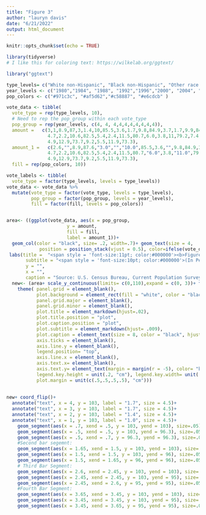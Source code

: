 ```yaml
---
title: "Figure 3"
author: "lauryn davis"
date: "6/21/2022"
output: html_document
---
```


```r
knitr::opts_chunk$set(echo = TRUE)
```

```r
library(tidyverse)
# I like this for coloring text: https://wilkelab.org/ggtext/

library("ggtext")


```


```r
type_levels= c("White non-Hispanic", "Black non-Hispanic", "Other race non-Hispanic", "Hispanic")
year_levels <- c("1980","1984", "1988", "1992","1996","2000", "2004", "2008", "2012","2016")
pop_colors <- c("#971c3c", "#af5d62","#c58887", "#e6cdcb" )

vote_data <- tibble(
  vote_type = rep(type_levels, 10),
  # Need to rep the pop_group within each vote_type
  pop_group = rep(year_levels, c(4, 4, 4,4,4,4,4,4,4,4)),
  amount =   c(3,1,8.9,87,3,1.4,10,85.5,3.6,1.7,9.8,84.9,3.7,1.7,9.9,84.6,
               4.7,2.2,10.6,82.5,5.4,2.4,11.5,80.7,6.0,3.8,11,79.2,7.4,4.2,12.1,76.3,8.4,
               4.9,12.9,73.7,9.2,5.5,11.9,73.3),
  amount_1 =   c(2.6,"",8.9,87.6,"3.0","","10.0",85.5,3.6,"",9.8,84.9,3.7,"",9.9,84.6,
               4.7,2.2,10.6,82.5,5.4,2.4,11.5,80.7,"6.0",3.8,"11.0",79.2,7.4,4.2,12.1,76.3,8.4,
               4.9,12.9,73.7,9.2,5.5,11.9,73.3),
  fill = rep(pop_colors, 10))

vote_labels <- tibble(
  vote_type = factor(type_levels, levels = type_levels))
vote_data <- vote_data %>% 
  mutate(vote_type = factor(vote_type, levels = type_levels),
         pop_group = factor(pop_group, levels = year_levels),
         fill = factor(fill, levels = pop_colors))


area<- ((ggplot(vote_data, aes(x = pop_group, 
                      y = amount, 
                      fill = fill, 
                      label = amount_1))+
  geom_col(color = "black", size= .2, width=.7)+ geom_text(size = 4, 
            position = position_stack(vjust = 0.5), color=ifelse(vote_data$vote_type=="Hispanic", 'black', 'white'))) +
 labs(title =  "<span style = 'font-size:11pt; color:#000000'><b>Figure 3.</span></p><span style = 'font-size:12pt; color:#a21e3c'><p><b>Composition of American Voters by Race and Hispanic Origin: Presidential Elections,</p><p><span style = 'font-size:12pt; color:#a21e3c'><b> 1980-2016</p></span>",
       subtitle = "<span style = 'font-size:10pt; color:#000000'>(In Percent).</span>",
       y = "",
       x = "",
       caption = "Source: U.S. Census Bureau, Current Population Survey, November 1980-2016.") + scale_fill_manual(labels= type_levels, values= pop_colors, name = "", guide= guide_legend(reverse=TRUE)))
  new<- (area+ scale_y_continuous(limits= c(0,110),expand = c(0, 3))+ theme_classic()+
    theme( panel.grid = element_blank(),
           plot.background = element_rect(fill = "white", color = "black"),
           panel.grid.major = element_blank(),
           panel.grid.minor = element_blank(),
           plot.title = element_markdown(hjust=.02),
           plot.title.position = "plot",
           plot.caption.position = "plot",
           plot.subtitle = element_markdown(hjust= .009), 
           plot.caption = element_text(size = 8, color = "black", hjust = 0),
           axis.ticks = element_blank(),
           axis.line.y = element_blank(),
           legend.position= "top",
           axis.line.x = element_blank(),
           axis.text.x= element_blank(),
           axis.text.y= element_text(margin = margin(r = -5), color= "black", size=12),
           legend.key.height = unit(.2, "cm"), legend.key.width= unit(.7, "cm"),
           plot.margin = unit(c(.5,.5,.5,.5), "cm")))
     
      
new+ coord_flip()+ 
  annotate("text", x = 4, y = 103, label = "1.7", size = 4.5)+ 
  annotate("text", x = 3, y = 103, label = "1.7", size = 4.5)+
  annotate("text", x = 2, y = 103, label = "1.4", size = 4.5)+
  annotate("text", x = 1, y = 103, label = "1.0", size = 4.5)+
    geom_segment(aes(x = .7, xend = .5, y = 103, yend = 103), size=.05)+
    geom_segment(aes(x = .5, xend = .5, y = 103, yend = 96.3), size=.05)+
    geom_segment(aes(x = .5, xend = .7, y = 96.3, yend = 96.3), size=.05)+
    #Second bar segemnt:
    geom_segment(aes(x = 1.65, xend = 1.5, y = 103, yend = 103), size=.05)+
    geom_segment(aes(x = 1.5, xend = 1.5, y = 103, yend = 96), size=.05)+
    geom_segment(aes(x = 1.5, xend = 1.65, y = 96, yend = 96), size=.05)+
    # Third Bar Segment:
    geom_segment(aes(x = 2.6, xend = 2.45, y = 103, yend = 103), size=.05)+
    geom_segment(aes(x = 2.45, xend = 2.45, y = 103, yend = 95), size=.05)+
    geom_segment(aes(x = 2.45, xend = 2.6, y = 95, yend = 95), size=.05)+
    #Fourth Bar Segment:
    geom_segment(aes(x = 3.65, xend = 3.45, y = 103, yend = 103), size=.05)+
    geom_segment(aes(x = 3.45, xend = 3.45, y = 103, yend = 95), size=.05)+
    geom_segment(aes(x = 3.45, xend = 3.65, y = 95, yend = 95), size=.05)

```

